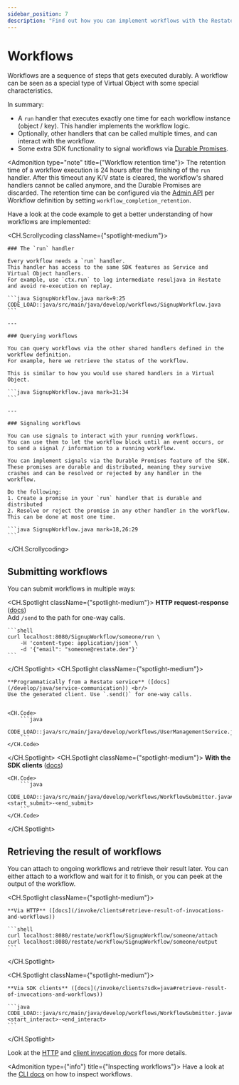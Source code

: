 ```yaml
---
sidebar_position: 7
description: "Find out how you can implement workflows with the Restate SDK."
---
```



# Workflows

Workflows are a sequence of steps that gets executed durably.
A workflow can be seen as a special type of Virtual Object with some special characteristics.

In summary:
- A `run` handler that executes exactly one time for each workflow instance (object / key).
This handler implements the workflow logic.
- Optionally, other handlers that can be called multiple times, and can interact with the workflow.
- Some extra SDK functionality to signal workflows via [Durable Promises](/develop/java/workflows#signaling-workflows).

<Admonition type="note" title={"Workflow retention time"}>
    The retention time of a workflow execution is 24 hours after the finishing of the `run` handler.
    After this timeout any K/V state is cleared, the workflow's shared handlers cannot be called anymore, and the Durable Promises are discarded.
    The retention time can be configured via the [Admin API](/references/admin-api/#tag/service/operation/modify_service) per Workflow definition by setting `workflow_completion_retention`.
</Admonition>

Have a look at the code example to get a better understanding of how workflows are implemented:

<CH.Scrollycoding className={"spotlight-medium"}>

    ### The `run` handler

    Every workflow needs a `run` handler.
    This handler has access to the same SDK features as Service and Virtual Object handlers.
    For example, use `ctx.run` to log intermediate resuljava in Restate and avoid re-execution on replay.

    ```java SignupWorkflow.java mark=9:25
    CODE_LOAD::java/src/main/java/develop/workflows/SignupWorkflow.java
    ```

    ---

    ### Querying workflows

    You can query workflows via the other shared handlers defined in the workflow definition.
    For example, here we retrieve the status of the workflow.

    This is similar to how you would use shared handlers in a Virtual Object.

    ```java SignupWorkflow.java mark=31:34
    ```

    ---

    ### Signaling workflows

    You can use signals to interact with your running workflows.
    You can use them to let the workflow block until an event occurs, or to send a signal / information to a running workflow.

    You can implement signals via the Durable Promises feature of the SDK.
    These promises are durable and distributed, meaning they survive crashes and can be resolved or rejected by any handler in the workflow.

    Do the following:
    1. Create a promise in your `run` handler that is durable and distributed
    2. Resolve or reject the promise in any other handler in the workflow. This can be done at most one time.

    ```java SignupWorkflow.java mark=18,26:29
    ```

</CH.Scrollycoding>

## Submitting workflows
You can submit workflows in multiple ways:

<CH.Spotlight className={"spotlight-medium"}>
    **HTTP request-response** ([docs](/invoke/http#invoke-workflows)) <br/>
    Add `/send` to the path for one-way calls.

    ```shell
    curl localhost:8080/SignupWorkflow/someone/run \
        -H 'content-type: application/json' \
        -d '{"email": "someone@restate.dev"}'
    ```
</CH.Spotlight>
<CH.Spotlight className={"spotlight-medium"}>

    **Programmatically from a Restate service** ([docs](/develop/java/service-communication)) <br/>
    Use the generated client. Use `.send()` for one-way calls.


    <CH.Code>
        ```java
        CODE_LOAD::java/src/main/java/develop/workflows/UserManagementService.java
        ```
    </CH.Code>
</CH.Spotlight>
<CH.Spotlight className={"spotlight-medium"}>
    **With the SDK clients** ([docs](/invoke/clients?sdk=java))

    <CH.Code>
        ```java
        CODE_LOAD::java/src/main/java/develop/workflows/WorkflowSubmitter.java#<start_submit>-<end_submit>
        ```
    </CH.Code>
</CH.Spotlight>

## Retrieving the result of workflows

You can attach to ongoing workflows and retrieve their result later.
You can either attach to a workflow and wait for it to finish, or you can peek at the output of the workflow.

<CH.Spotlight className={"spotlight-medium"}>

    **Via HTTP** ([docs](/invoke/clients#retrieve-result-of-invocations-and-workflows))

    ```shell
    curl localhost:8080/restate/workflow/SignupWorkflow/someone/attach
    curl localhost:8080/restate/workflow/SignupWorkflow/someone/output
    ```

</CH.Spotlight>

<CH.Spotlight className={"spotlight-medium"}>

    **Via SDK clients** ([docs](/invoke/clients?sdk=java#retrieve-result-of-invocations-and-workflows))

    ```java
    CODE_LOAD::java/src/main/java/develop/workflows/WorkflowSubmitter.java#<start_interact>-<end_interact>
    ```
</CH.Spotlight>

Look at the [HTTP](/invoke/clients#retrieve-result-of-invocations-and-workflows) and [client invocation docs](/invoke/clients?sdk=java#retrieve-result-of-invocations-and-workflows) for more details.

<Admonition type={"info"} title={"Inspecting workflows"}>
    Have a look at the [CLI docs](/operate/introspection) on how to inspect workflows.
</Admonition>




